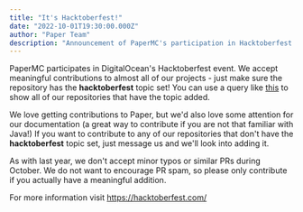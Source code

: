 ```yaml
---
title: "It's Hacktoberfest!"
date: "2022-10-01T19:30:00.000Z"
author: "Paper Team"
description: "Announcement of PaperMC's participation in Hacktoberfest with contribution guidelines and expectations."
---
```


PaperMC participates in DigitalOcean's Hacktoberfest event. We accept meaningful contributions to almost all of our projects - just make sure the repository has the **hacktoberfest** topic set! You can use a query like [this](https://github.com/search?q=org%3Apapermc+topic%3Ahacktoberfest) to show all of our repositories that have the topic added.

We love getting contributions to Paper, but we'd also love some attention for our documentation (a great way to contribute if you are not that familiar with Java!)
If you want to contribute to any of our repositories that don't have the **hacktoberfest** topic set, just message us and we'll look into adding it.

As with last year, we don't accept minor typos or similar PRs during October. We do not want to encourage PR spam, so please only contribute if you actually have a meaningful addition.

For more information visit https://hacktoberfest.com/
